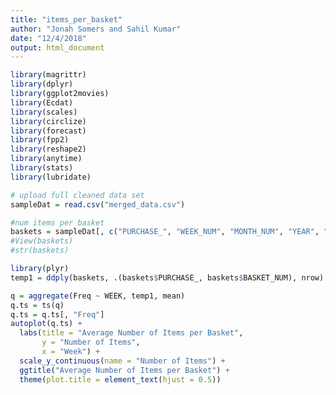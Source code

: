 ```yaml
---
title: "items_per_basket"
author: "Jonah Somers and Sahil Kumar"
date: "12/4/2018"
output: html_document
---
```


```r
library(magrittr)
library(dplyr)
library(ggplot2movies)
library(Ecdat)
library(scales)
library(circlize)
library(forecast)
library(fpp2)
library(reshape2)
library(anytime)
library(stats)
library(lubridate)
```


```r
# upload full cleaned data set
sampleDat = read.csv("merged_data.csv")
```

```r
#num items per basket
baskets = sampleDat[, c("PURCHASE_", "WEEK_NUM", "MONTH_NUM", "YEAR", "BASKET_NUM")]
#View(baskets)
#str(baskets)

library(plyr)
temp1 = ddply(baskets, .(baskets$PURCHASE_, baskets$BASKET_NUM), nrow)

q = aggregate(Freq ~ WEEK, temp1, mean) 
q.ts = ts(q)
q.ts = q.ts[, "Freq"]
autoplot(q.ts) +
  labs(title = "Average Number of Items per Basket",
       y = "Number of Items",
       x = "Week") +
  scale_y_continuous(name = "Number of Items") + 
  ggtitle("Average Number of Items per Basket") +
  theme(plot.title = element_text(hjust = 0.5)) 
```

